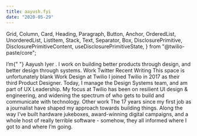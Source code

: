 ```yaml
---
title: aayush.fyi
date: "2020-05-29"
---
```


  Grid,
  Column,
  Card,
  Heading,
  Paragraph,
  Button,
  Anchor,
  OrderedList,
  UnorderedList,
  ListItem,
  Stack,
  Text,
  Separator,
  Box,
  DisclosurePrimitive,
  DisclosurePrimitiveContent,
  useDisclosurePrimitiveState,
} from "@twilio-paste/core";

<Box>
  <Grid>
    <Column span={4} offset={1}>
      <Heading as="h1" variant="heading10">
        I&rsquo;m{" "}
        <Box as="span" backgroundColor="colorBackgroundBrandHighlight">
          Aayush Iyer
        </Box>
        . I work on building better products through design, and better design
        through systems.
      </Heading>
      <Box backgroundColor="colorText">
        <Stack orientation="horizontal" spacing="space60">
          <Link href="/work" passHref>
            <Anchor>Work</Anchor>
          </Link>
          <Link href="//twitter.com/aayush" passHref>
            <Anchor>Twitter</Anchor>
          </Link>
        </Stack>
      </Box>
    </Column>
  </Grid>
  <Box marginTop="space100">
    <Grid>
      <Column span={4} offset={1}>
        <Heading as="h2" variant="heading20">
          Recent Writing
        </Heading>
        <Separator orientation="horizontal" verticalSpacing="space50" />
        <Text as="p">This space is unfortunately blank</Text>
      </Column>
      <Column span={4} offset={1}>
        <Heading as="h2" variant="heading20">
          Work
        </Heading>
        <Heading as="h3" variant="heading40">
          Design at Twilio
        </Heading>
        <Paragraph>
          I joined Twilio in 2017 as their third Product Designer. Today, I
          manage the Design Systems team, and am part of UX Leadership. My focus
          at Twilio has been on resilient UI design &amp; engineering, and
          widening the spectrum of who gets to build and communicate with
          technology.
        </Paragraph>
        <Heading as="h3" variant="heading40">
          Other work
        </Heading>
        <Paragraph>
          The 17 years since my first job as a journalist have shaped my
          approach towards building things. Along the way I&rsquo;ve built
          hardware jukeboxes, award-winning digital campaigns, and a whole host
          of really terrible software - somehow, they all informed where I got
          to and where I&rsquo;m going.
        </Paragraph>
      </Column>
    </Grid>
  </Box>
  <SiteFooter />
</Box>
